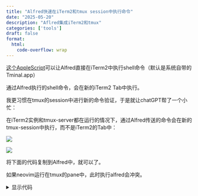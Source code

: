 ```yaml
---
title: "Alfred快速在iTerm2和tmux session中执行命令"
date: "2025-05-20"
description: "Aflred集成iTerm2和tmux"
categories: ['tools']
draft: false
format:
  html:
    code-overflow: wrap
---
```


[这个AppleScript](https://github.com/vitorgalvao/custom-alfred-iterm-scripts)可以让Alfred直接在iTerm2中执行shell命令（默认是系统自带的Tminal.app）

通过Alfred执行的shell命令，会在新的iTerm2 Tab中执行。

我更习惯在tmux的session中进行新的命令验证，于是就让chatGPT帮了一个小忙：

在iTerm2实例和tmux-server都在运行的情况下，通过Alfred传送的命令会在新的tmux-session中执行，而不是iTerm2的Tab中：

![](https://image.luozx.org/garden/2025/05/c2b4e43bbfc7eaa72d4432022ed5ec76.gif)

![](https://image.luozx.org/garden/2025/05/137ce0efc04ef55666c4c19e72853e33.png)

将下面的代码复制到Alfred中，就可以了。

::: {.callout-important}
如果neovim运行在tmux的pane中，此时执行alfred会冲突。
:::

<details>
<summary>显示代码</summary>

```bash
-- For the latest version:
-- https://github.com/vitorgalvao/custom-alfred-iterm-scripts

property open_in_new_window : false   -- Always open a new iTerm window
property open_in_new_tab    : true    -- Re-use iTerm but open a new tab
property iterm_opens_quietly : false  -- iTerm launches without a new window

-- ⬇️  Added: detect if the current session is inside tmux
on in_tmux()
  try
    tell application "iTerm" to tell current session of current tab of current window
      set tmuxEnv to variable named "TMUX"
    end tell
    return tmuxEnv is not ""
  on error
    return false
  end try
end in_tmux

-- Handlers -------------------------------------------------------------
on new_window()
  tell application "iTerm" to create window with default profile
end new_window

on new_tab()
  tell application "iTerm" to tell the first window to create tab with default profile
end new_tab

on call_forward()
  tell application "iTerm" to activate
end call_forward

on is_running()
  application "iTerm" is running
end is_running

on is_processing()
  tell application "iTerm" to tell the first window to tell current session to return is processing
end is_processing

on has_windows()
  if not is_running() then return false

  tell application "iTerm"
    if windows is {} then return false
    if tabs of current window is {} then return false
    if sessions of current tab of current window is {} then return false

    set session_text to contents of current session of current tab of current window
    if words of session_text is {} then return false
  end tell

  true
end has_windows

on send_text(custom_text)
  tell application "iTerm" to tell the first window to tell current session to write text custom_text
end send_text

-- Main -----------------------------------------------------------------
on alfred_script(query)
  if has_windows() then
    if open_in_new_window then
      new_window()
    else if in_tmux() then
      -- 👉 Already inside tmux: create a new tmux window instead of a new iTerm tab
      send_text("tmux new-window")
      delay 0.1 -- brief pause so the new window becomes active
    else if open_in_new_tab then
      new_tab()
    else
      -- Re-use current tab
    end if
  else
    -- iTerm is closed or has no usable windows
    if is_running() or iterm_opens_quietly then
      new_window()
    else
      call_forward()
    end if
  end if

  -- If query is >1024 bytes wait until session finishes processing previous input
  if length of query > 1024 then
    repeat 500 times -- 5 s timeout
      if not is_processing() then exit repeat
      delay 0.01
    end repeat
  end if

  -- Wait for a window to exist before writing, or the write may fail
  repeat 500 times -- 5 s timeout
    if has_windows() then
      send_text(query)
      call_forward()
      exit repeat
    end if
    delay 0.01
  end repeat
end alfred_script

```
</details>
